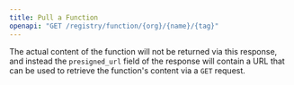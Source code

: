 ```yaml
---
title: Pull a Function
openapi: "GET /registry/function/{org}/{name}/{tag}"
---
```

The actual content of the function will not be returned via this response, and instead the `presigned_url` field
of the response will contain a URL that can be used to retrieve the function's content via a `GET` request.

